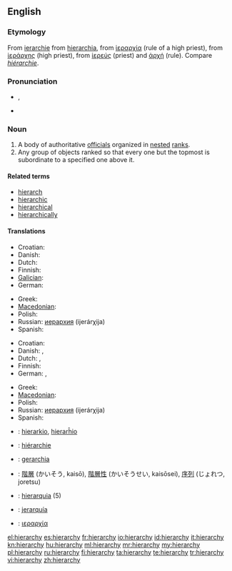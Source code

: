 ==English==

===Etymology===
From {{etyl|enm}} [[ierarchie]] from {{etyl|la}} [[hierarchia]], from {{etyl|grc}} [[ἱεραρχία]] (rule of a high priest), from [[ἱεράρχης]] (high priest), from [[ἱερεύς]] (priest) and [[ἀρχή]] (rule).  Compare {{etyl|fr}} ''[[hiérarchie]]''.

===Pronunciation===
* {{IPA|/ˈhaɪə.ɹɑː.kɪ/|/ˈhaɪɹ.ɑːɹ.kɪ/}}, {{SAMPA|/"haI@r\A:kI/|/"haIr\=A:r\=kI/}}
* {{audio|en-us-hierarchy.ogg|Audio (US)}}

===Noun===
{{en-noun|hierarchies}}

# A body of authoritative [[official]]s organized in [[nested]] [[rank]]s.
# Any group of objects ranked so that every one but the topmost is subordinate to a specified one above it.

====Related terms====
* [[hierarch]]
* [[hierarchic]]
* [[hierarchical]]
* [[hierarchically]]

====Translations====
{{trans-top|body of authoritative officials}}
* Croatian: {{t-|hr|hijerarhija|f}}
* Danish: {{t+|da|hierarki|n}}
* Dutch: {{t+|nl|hiërarchie|f}}
* Finnish: {{t+|fi|hierarkia}}
* [[Galician]]: {{t-|gl|xerarquía|f|xs=Galician}}
* German: {{t+|de|Hierarchie|f}}
{{trans-mid}}
* Greek: {{t+|el|ιεραρχία|f|tr=ierarkhía}}
* [[Macedonian]]: {{t|mk|хиерархија|f|tr=hierárhija}}
* Polish: {{t|pl|hierarchia|f}}
* Russian: [[иерархия]] (ijerárχija) {{f}}
* Spanish: {{t|es|jerarquía|f}}
{{trans-bottom}}

{{trans-top|class of objects}}
* Croatian: {{t-|hr|hijerarhija|f}}
* Danish: {{t+|da|hierarki|n}},  {{t|da|rangorden|c}}
* Dutch: {{t+|nl|hiërarchie|f}}, {{t-|nl|rangorde|f}}
* Finnish: {{t+|fi|hierarkia}}
* German: {{t+|de|Hierarchie|f}}, {{t+|de|Rangordnung|f}}
{{trans-mid}}
* Greek: {{t+|el|ιεραρχία|f|tr=ierarkhía}}
* [[Macedonian]]: {{t|mk|хиерархија|f|tr=hierárhija}}
* Polish: {{t|pl|hierarchia|f}}
* Russian: [[иерархия]] (ijerárχija) {{f}}
* Spanish: {{t|es|jerarquía|f}}
{{trans-bottom}}

{{checktrans-top}}
* {{ttbc|Esperanto}}: [[hierarkio]], [[hierarĥio]]
* {{ttbc|French}}: [[hiérarchie]] {{f}}
* {{ttbc|Italian}}: [[gerarchia]] {{f}}
{{trans-mid}}
* {{ttbc|Japanese}}: [[階層]] (かいそう, kaisō), [[階層性]] (かいそうせい, kaisōsei), [[序列]] (じょれつ, joretsu)
* {{ttbc|Portuguese}}: [[hierarquia]] {{f}} (5)
* {{ttbc|Spanish}}: [[jerarquía]] {{f}}
* {{ttbc|Greek}}: [[ιεραρχία]] {{f}}
{{trans-bottom}}

[[el:hierarchy]]
[[es:hierarchy]]
[[fr:hierarchy]]
[[io:hierarchy]]
[[id:hierarchy]]
[[it:hierarchy]]
[[kn:hierarchy]]
[[hu:hierarchy]]
[[ml:hierarchy]]
[[mr:hierarchy]]
[[my:hierarchy]]
[[pl:hierarchy]]
[[ru:hierarchy]]
[[fi:hierarchy]]
[[ta:hierarchy]]
[[te:hierarchy]]
[[tr:hierarchy]]
[[vi:hierarchy]]
[[zh:hierarchy]]
